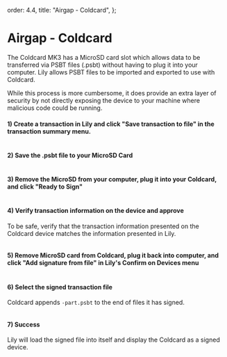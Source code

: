 

  order: 4.4,
  title: "Airgap - Coldcard",
};

# Airgap - Coldcard

The Coldcard MK3 has a MicroSD card slot which allows data to be transferred via PSBT files (.psbt) without having to plug it into your computer. Lily allows PSBT files to be imported and exported to use with Coldcard.

While this process is more cumbersome, it does provide an extra layer of security by not directly exposing the device to your machine where malicious code could be running.

#### 1) Create a transaction in Lily and click "Save transaction to file" in the transaction summary menu.

<img src={SaveTxToFile} alt="" />

#### 2) Save the .psbt file to your MicroSD Card

<img src={SaveDialog} alt="" />

#### 3) Remove the MicroSD from your computer, plug it into your Coldcard, and click "Ready to Sign"

<InfoAlert
  text="If you receive an error about an unrecognized multisig wallet, then you haven't imported the multisig wallet into your Coldcard"
  actionLink="/devices/coldcard"
  actionText="View Coldcard setup instructions"
/>

<img src={ReadyToSign} alt="" />

#### 4) Verify transaction information on the device and approve

To be safe, verify that the transaction information presented on the Coldcard device matches the information presented in Lily.

<InfoAlert
  text="We have more detailed instructions on how to verify transaction details with Lily."
  actionLink="./verifying-transaction-details"
  actionText="View verify transaction instructions"
/>

<img src={OkToSend} alt="" />

#### 5) Remove MicroSD card from Coldcard, plug it back into computer, and click "Add signature from file" in Lily's Confirm on Devices menu

<img src={AddSignatureFromFile} alt="" />

#### 6) Select the signed transaction file

Coldcard appends `-part.psbt` to the end of files it has signed.

<img src={LoadDialog} alt="" />

#### 7) Success

Lily will load the signed file into itself and display the Coldcard as a signed device.

<img src={Success} alt="" />
